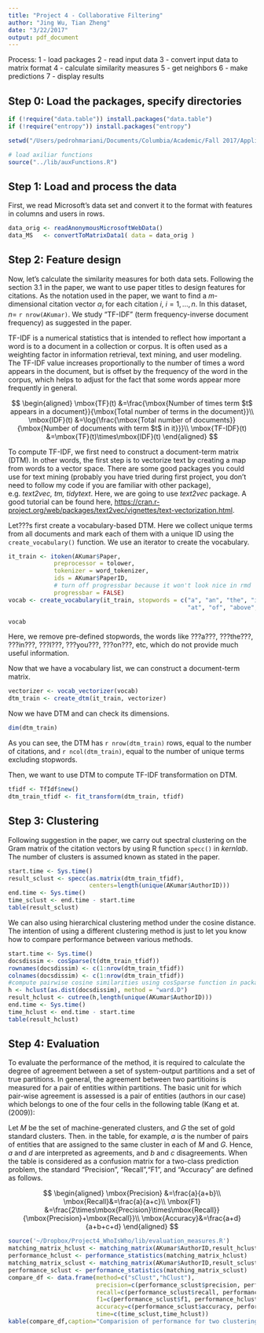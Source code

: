 ```yaml
---
title: "Project 4 - Collaborative Filtering"
author: "Jing Wu, Tian Zheng"
date: "3/22/2017"
output: pdf_document
---
```

Process:
1 - load packages
2 - read input data
3 - convert input data to matrix format
4 - calculate similarity measures
5 - get neighbors
6 - make predictions
7 - display results

## Step 0: Load the packages, specify directories

```r
if (!require("data.table")) install.packages("data.table")
if (!require("entropy")) install.packages("entropy")

setwd("/Users/pedrohmariani/Documents/Columbia/Academic/Fall 2017/AppliedDataScience/Projects/TZstatsFolder/fall2017-project4-fall2017-project4-grp2/doc")

# load axiliar functions
source("../lib/auxFunctions.R")
```

## Step 1: Load and process the data

First, we read Microsoft's data set and convert it to the format with features in columns and users in rows.
```r
data_orig <- readAnonymousMicrosoftWebData()
data_MS   <- convertToMatrixData1( data = data_orig )
```



## Step 2: Feature design

Now, let's calculate the similarity measures for both data sets.
Following the section 3.1 in the paper, we want to use paper titles to design features for citations. As the notation used in the paper, we want to find a $m$-dimensional citation vector $\alpha_i$ for each citation $i$, $i=1,...,n$. In this dataset, $n=$ `r nrow(AKumar)`. We study "TF-IDF" (term frequency-inverse document frequency) as suggested in the paper.

TF-IDF is a numerical statistics that is intended to reflect how important a word is to a document in a collection or corpus. It is often used as a weighting factor in information retrieval, text mining, and user modeling. The TF-IDF value increases proportionally to the number of times a word appears in the document, but is offset by the frequency of the word in the corpus, which helps to adjust for the fact that some words appear more frequently in general.

$$
\begin{aligned}
\mbox{TF}(t) &=\frac{\mbox{Number of times term $t$ appears in a document}}{\mbox{Total number of terms in the document}}\\
\mbox{IDF}(t) &=\log{\frac{\mbox{Total number of documents}}{\mbox{Number of documents with term $t$ in it}}}\\
\mbox{TF-IDF}(t) &=\mbox{TF}(t)\times\mbox{IDF}(t)
\end{aligned}
$$

To compute TF-IDF, we first need to construct a document-term matrix (DTM). In other words, the first step is to vectorize text by creating a map from words to a vector space. There are some good packages you could use for text mining (probably you have tried during first project, you don't need to follow my code if you are familiar with other package), e.g. *text2vec, tm, tidytext*. Here, we are going to use *text2vec* package. A good tutorial can be found here, <https://cran.r-project.org/web/packages/text2vec/vignettes/text-vectorization.html>.

Let???s first create a vocabulary-based DTM. Here we collect unique terms from all documents and mark each of them with a unique ID using the  `create_vocabulary()` function. We use an iterator to create the vocabulary.
```r
it_train <- itoken(AKumar$Paper, 
             preprocessor = tolower, 
             tokenizer = word_tokenizer,
             ids = AKumar$PaperID,
             # turn off progressbar because it won't look nice in rmd
             progressbar = FALSE)
vocab <- create_vocabulary(it_train, stopwords = c("a", "an", "the", "in", "on",
                                                   "at", "of", "above", "under"))

vocab
```

Here, we remove pre-defined stopwords, the words like ???a???, ???the???, ???in???, ???I???, ???you???, ???on???, etc, which do not provide much useful information. 

Now that we have a vocabulary list, we can construct a document-term matrix.
```r
vectorizer <- vocab_vectorizer(vocab)
dtm_train <- create_dtm(it_train, vectorizer)
```

Now we have DTM and can check its dimensions.
```r
dim(dtm_train)
```

As you can see, the DTM has `r nrow(dtm_train)` rows, equal to the number of citations, and `r ncol(dtm_train)`, equal to the number of unique terms excluding stopwords.

Then, we want to use DTM to compute TF-IDF transformation on DTM.
```r
tfidf <- TfIdf$new()
dtm_train_tfidf <- fit_transform(dtm_train, tfidf)
```

## Step 3: Clustering

Following suggestion in the paper, we carry out spectral clustering on the Gram matrix of the citation vectors by using R function `specc()` in *kernlab*. The number of clusters is assumed known as stated in the paper.
```r
start.time <- Sys.time()
result_sclust <- specc(as.matrix(dtm_train_tfidf), 
                       centers=length(unique(AKumar$AuthorID)))
end.time <- Sys.time()
time_sclust <- end.time - start.time
table(result_sclust)
```

We can also using hierarchical clustering method under the cosine distance. The intention of using a different clustering method is just to let you know how to compare performance between various methods. 
```r
start.time <- Sys.time()
docsdissim <- cosSparse(t(dtm_train_tfidf))
rownames(docsdissim) <- c(1:nrow(dtm_train_tfidf))
colnames(docsdissim) <- c(1:nrow(dtm_train_tfidf))
#compute pairwise cosine similarities using cosSparse function in package qlcMatrix
h <- hclust(as.dist(docsdissim), method = "ward.D")
result_hclust <- cutree(h,length(unique(AKumar$AuthorID)))
end.time <- Sys.time()
time_hclust <- end.time - start.time
table(result_hclust)
```

## Step 4: Evaluation

To evaluate the performance of the method, it is required to calculate the degree of agreement between a set of system-output partitions and a set of true partitions. In general, the agreement between two partitioins is measured for a pair of entities within partitions. The basic unit for which pair-wise agreement is assessed is a pair of entities (authors in our case) which belongs to one of the four cells in the following table (Kang et at.(2009)):

\includegraphics[width=500pt]{matching_matrix.png}

Let $M$ be the set of machine-generated clusters, and $G$ the set of gold standard clusters. Then. in the table, for example, $a$ is the number of pairs of entities that are assigned to the same cluster in each of $M$ and $G$. Hence, $a$ and $d$ are interpreted as agreements, and $b$ and $c$ disagreements. When the table is considered as a confusion matrix for a two-class prediction problem, the standard "Precision", "Recall","F1", and "Accuracy" are defined as follows.

$$
\begin{aligned}
\mbox{Precision} &=\frac{a}{a+b}\\
\mbox{Recall}&=\frac{a}{a+c}\\
\mbox{F1} &=\frac{2\times\mbox{Precision}\times\mbox{Recall}}{\mbox{Precision}+\mbox{Recall}}\\
\mbox{Accuracy}&=\frac{a+d}{a+b+c+d}
\end{aligned}
$$

```r
source('~/Dropbox/Project4_WhoIsWho/lib/evaluation_measures.R')
matching_matrix_hclust <- matching_matrix(AKumar$AuthorID,result_hclust)
performance_hclust <- performance_statistics(matching_matrix_hclust)
matching_matrix_sclust <- matching_matrix(AKumar$AuthorID,result_sclust)
performance_sclust <- performance_statistics(matching_matrix_sclust)
compare_df <- data.frame(method=c("sClust","hClust"),
                         precision=c(performance_sclust$precision, performance_hclust$precision),
                         recall=c(performance_sclust$recall, performance_hclust$recall),
                         f1=c(performance_sclust$f1, performance_hclust$f1),
                         accuracy=c(performance_sclust$accuracy, performance_hclust$accuracy),
                         time=c(time_sclust,time_hclust))
kable(compare_df,caption="Comparision of performance for two clustering methods",digits = 2)
```

